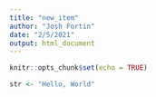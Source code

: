 ```yaml
---
title: "new_item"
author: "Josh Fortin"
date: "2/5/2021"
output: html_document
---
```


```r
knitr::opts_chunk$set(echo = TRUE)
```

```r
str <- "Hello, World"
```

